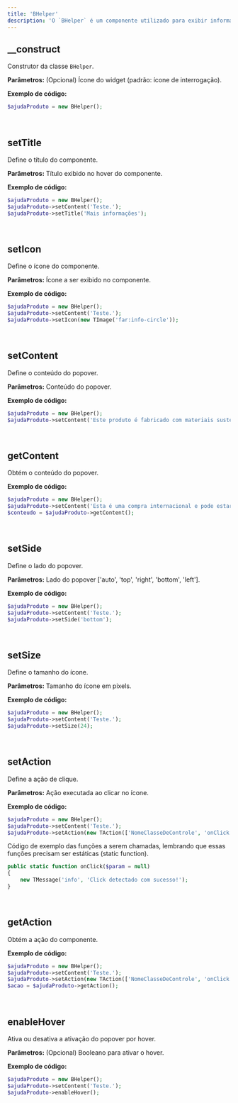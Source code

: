 ```yaml
---
title: 'BHelper'
description: 'O `BHelper` é um componente utilizado para exibir informações adicionais ou ações em um ícone, geralmente na forma de um popover. (derivado da classe `TElement`).'
---
```


## __construct
Construtor da classe `BHelper`.

**Parâmetros:**
<ResponseField name="$icon" type="mixed" default="null">(Opcional) Ícone do widget (padrão: ícone de interrogação).</ResponseField>

**Exemplo de código:**
```php
$ajudaProduto = new BHelper();
```

<br/>

## setTitle
Define o título do componente.

**Parâmetros:**
<ResponseField name="$title" type="mixed" required>Título exibido no hover do componente.</ResponseField>

**Exemplo de código:**
```php
$ajudaProduto = new BHelper();
$ajudaProduto->setContent('Teste.');
$ajudaProduto->setTitle('Mais informações');
```

<br/>

## setIcon
Define o ícone do componente.

**Parâmetros:**
<ResponseField name="$icon" type="mixed" required>Ícone a ser exibido no componente.</ResponseField>

**Exemplo de código:**
```php
$ajudaProduto = new BHelper();
$ajudaProduto->setContent('Teste.');
$ajudaProduto->setIcon(new TImage('far:info-circle'));
```

<br/>

## setContent
Define o conteúdo do popover.

**Parâmetros:**
<ResponseField name="$content" type="mixed" required>Conteúdo do popover.</ResponseField>

**Exemplo de código:**
```php
$ajudaProduto = new BHelper();
$ajudaProduto->setContent('Este produto é fabricado com materiais sustentáveis.');
```

<br/>

## getContent
Obtém o conteúdo do popover.

**Exemplo de código:**
```php
$ajudaProduto = new BHelper();
$ajudaProduto->setContent('Esta é uma compra internacional e pode estar sujeita a tributação alfandegária.');
$conteudo = $ajudaProduto->getContent();
```

<br/>

## setSide
Define o lado do popover.

**Parâmetros:**
<ResponseField name="$side" type="mixed" required>Lado do popover ['auto', 'top', 'right', 'bottom', 'left'].</ResponseField>

**Exemplo de código:**
```php
$ajudaProduto = new BHelper();
$ajudaProduto->setContent('Teste.');
$ajudaProduto->setSide('bottom');
```

<br/>

## setSize
Define o tamanho do ícone.

**Parâmetros:**
<ResponseField name="$size" type="mixed" required>Tamanho do ícone em pixels.</ResponseField>

**Exemplo de código:**
```php
$ajudaProduto = new BHelper();
$ajudaProduto->setContent('Teste.');
$ajudaProduto->setSize(24);
```

<br/>

## setAction
Define a ação de clique.

**Parâmetros:**
<ResponseField name="$action" type="TAction" required>Ação executada ao clicar no ícone.</ResponseField>

**Exemplo de código:**
```php
$ajudaProduto = new BHelper();
$ajudaProduto->setContent('Teste.');
$ajudaProduto->setAction(new TAction(['NomeClasseDeControle', 'onClick']));
```
Código de exemplo das funções a serem chamadas, lembrando que essas funções precisam ser estáticas (static function).

```php
public static function onClick($param = null)
{
    new TMessage('info', 'Click detectado com sucesso!');
}
```

<br/>

## getAction
Obtém a ação do componente.

**Exemplo de código:**
```php
$ajudaProduto = new BHelper();
$ajudaProduto->setContent('Teste.');
$ajudaProduto->setAction(new TAction(['NomeClasseDeControle', 'onClick']));
$acao = $ajudaProduto->getAction();
```

<br/>

## enableHover
Ativa ou desativa a ativação do popover por hover.

**Parâmetros:**
<ResponseField name="$hover" type="bool" default="true">(Opcional) Booleano para ativar o hover.</ResponseField>

**Exemplo de código:**
```php
$ajudaProduto = new BHelper();
$ajudaProduto->setContent('Teste.');
$ajudaProduto->enableHover();
```